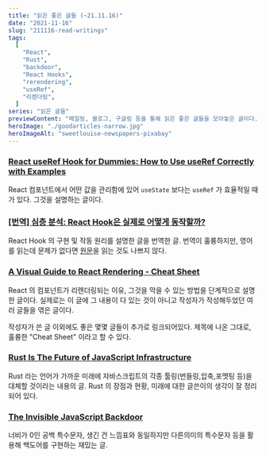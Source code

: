 ```yaml
---
title: "읽은 좋은 글들 (~21.11.16)"
date: "2021-11-16"
slug: "211116-read-writings"
tags:
  [
    "React",
    "Rust",
    "backdoor",
    "React Hooks",
    "rerendering",
    "useRef",
    "리렌더링",
  ]
series: "읽은 글들"
previewContent: "메일링, 블로그, 구글링 등을 통해 읽은 좋은 글들을 모아놓은 글이다."
heroImage: "./goodarticles-narrow.jpg"
heroImageAlt: "sweetlouise-newspapers-pixabay"
---
```


### [React useRef Hook for Dummies: How to Use useRef Correctly with Examples](https://blog.notesnook.com/react-useref-hook-with-examples/)

React 컴포넌트에서 어떤 값을 관리함에 있어 `useState` 보다는 `useRef` 가 효율적일 때가 있다. 그것을 설명하는 글이다.

### [[번역] 심층 분석: React Hook은 실제로 어떻게 동작할까?](https://hewonjeong.github.io/deep-dive-how-do-react-hooks-really-work-ko/)

React Hook 의 구현 및 작동 원리를 설명한 글을 번역한 글. 번역이 훌륭하지만, 영어를 읽는데 문제가 없다면 [원문](<(https://www.netlify.com/blog/2019/03/11/deep-dive-how-do-react-hooks-really-work/)>)을 읽는 것도 나쁘지 않다.

### [A Visual Guide to React Rendering - Cheat Sheet](https://alexsidorenko.com/blog/react-render-cheat-sheet/)

React 의 컴포넌트가 리렌더링되는 이유, 그것을 막을 수 있는 방법을 단계적으로 설명한 글이다. 실제로는 이 글에 그 내용이 다 있는 것이 아니고 작성자가 작성해두었던 여러 글들을 엮은 글이다.

작성자가 쓴 글 이외에도 좋은 몇몇 글들이 추가로 링크되어있다. 제목에 나온 그대로, 훌륭한 "Cheat Sheet" 이라고 할 수 있다.

### [Rust Is The Future of JavaScript Infrastructure](https://leerob.io/blog/rust)

Rust 라는 언어가 가까운 미래에 자바스크립트의 각종 툴링(번들링,압축,포멧팅 등)을 대체할 것이라는 내용의 글. Rust 의 장점과 현황, 미래에 대한 글쓴이의 생각이 잘 정리되어 있다.

### [The Invisible JavaScript Backdoor](https://certitude.consulting/blog/en/invisible-backdoor/)

너비가 0인 공백 특수문자, 생긴 건 느낌표와 동일하지만 다른의미의 특수문자 등을 활용해 백도어를 구현하는 재밌는 글.
